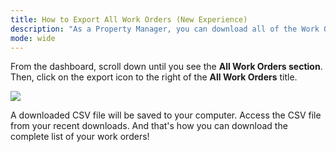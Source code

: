 ---
title: How to Export All Work Orders (New Experience)
description: "As a Property Manager, you can download all of the Work Orders as a CSV file from your Latchel portal."
mode: wide
---
From the dashboard, scroll down until you see the **All Work Orders section**. Then, click on the export icon to the right of the **All Work Orders** title.


<Frame>
  <img src="/images/rtaImage-803.jpg"/>
</Frame>

A downloaded CSV file will be saved to your computer. Access the CSV file from your recent downloads. And that's how you can download the complete list of your work orders!
